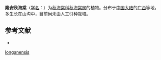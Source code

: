 {{Speciesbox
| taxon = Begonia longanensis
| authority =[[C.Y.Wu|C.Y.Wu]], 1997
}}

'''隆安秋海棠'''（[[学名|学名]]：{{lang|la|''Begonia longanensis''}}）为[[秋海棠科|秋海棠科]][[秋海棠属|秋海棠属]]的植物。分布于[[中国大陆|中国大陆]]的[[广西|广西]]等地，多生长在山沟中，目前尚未由人工引种栽培。

== 参考文献 ==
<div class="references-small">
* {{cite web| url =http://www.bioinfo.cn/db05/KmzwSpecies.php?action=view&id=29525| title =隆安秋海棠| work =《中国高等植物数据库全库》| publisher =中国科学院微生物研究所| author =昆明植物研究所| accessdate =2009-02-26| deadurl =yes| archiveurl =https://web.archive.org/web/20160305051700/http://www.bioinfo.cn/db05/KmzwSpecies.php?action=view&id=29525| archivedate =2016-03-05}}
</div>
{{Taxonbar|from=Q15232759}}

[[Category:秋海棠属|longanensis]]


{{植物小作品}}
